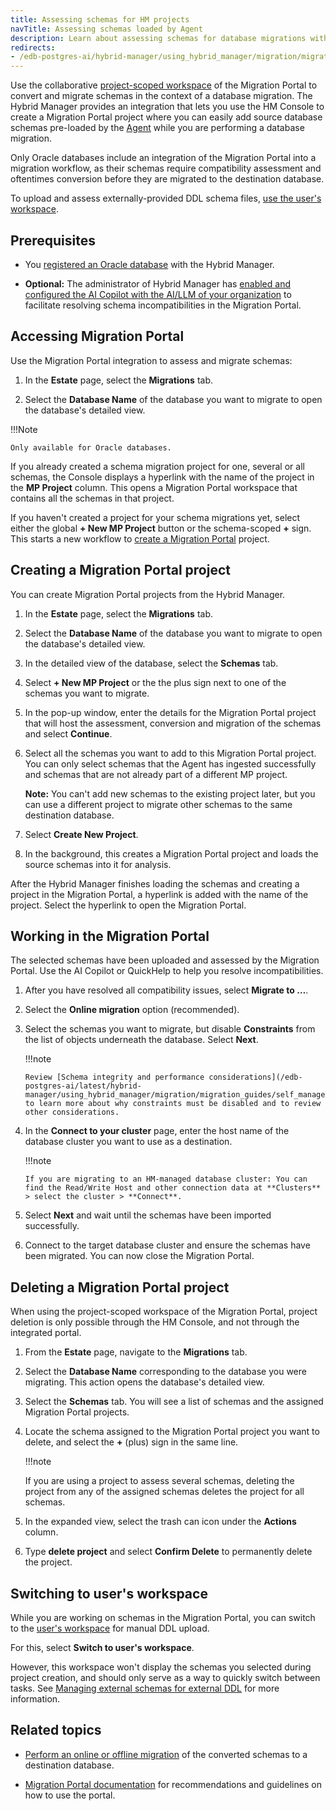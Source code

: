 ```yaml
---
title: Assessing schemas for HM projects
navTitle: Assessing schemas loaded by Agent
description: Learn about assessing schemas for database migrations with Hybrid Manager.
redirects:
- /edb-postgres-ai/hybrid-manager/using_hybrid_manager/migration/migration_portal/hm_schema_migration
---
```


Use the collaborative [project-scoped workspace](access_mp.mdx#project-scoped-workspace-vs-users-workspace) of the Migration Portal to convert and migrate schemas in the context of a database migration. The Hybrid Manager provides an integration that lets you use the HM Console to create a Migration Portal project where you can easily add source database schemas pre-loaded by the [Agent](/edb-postgres-ai/latest/hybrid-manager/using_hybrid_manager/migration/migration_guides/oracle_to_hm_managed/) while you are performing a database migration.

Only Oracle databases include an integration of the Migration Portal into a migration workflow, as their schemas require compatibility assessment and oftentimes conversion before they are migrated to the destination database.

To upload and assess externally-provided DDL schema files, [use the user's workspace](external_schema_migration.mdx).

## Prerequisites

-   You [registered an Oracle database](/edb-postgres-ai/latest/hybrid-manager/using_hybrid_manager/migration/migration_guides/oracle_to_hm_managed/) with the Hybrid Manager.

-   **Optional:** The administrator of Hybrid Manager has [enabled and configured the AI Copilot with the AI/LLM of your organization](../../../enabling_migration_copilot.mdx) to facilitate resolving schema incompatibilities in the Migration Portal.

## Accessing Migration Portal

Use the Migration Portal integration to assess and migrate schemas:

1.  In the **Estate** page, select the **Migrations** tab.

2.  Select the **Database Name** of the database you want to migrate to open the database's detailed view.

!!!Note

    Only available for Oracle databases. 

If you already created a schema migration project for one, several or all schemas, the Console displays a hyperlink with the name of the project in the **MP Project** column. This opens a Migration Portal workspace that contains all the schemas in that project.

If you haven't created a project for your schema migrations yet, select either the global **+ New MP Project** button or the schema-scoped **+** sign. This starts a new workflow to [create a Migration Portal](hm_schema_migration.mdx#creating-a-migration-portal-project) project. 

## Creating a Migration Portal project

You can create Migration Portal projects from the Hybrid Manager. 

1.  In the **Estate** page, select the **Migrations** tab.

2.  Select the **Database Name** of the database you want to migrate to open the database's detailed view.

3.  In the detailed view of the database, select the **Schemas** tab. 

4.  Select **+ New MP Project** or the the plus sign next to one of the schemas you want to migrate.

5.  In the pop-up window, enter the details for the Migration Portal project that will host the assessment, conversion and migration of the schemas and select **Continue**.

6.  Select all the schemas you want to add to this Migration Portal project. You can only select schemas that the Agent has ingested successfully and schemas that are not already part of a different MP project.

    **Note:** You can't add new schemas to the existing project later, but you can use a different project to migrate other schemas to the same destination database.

7.  Select **Create New Project**.

8.  In the background, this creates a Migration Portal project and loads the source schemas into it for analysis.

After the Hybrid Manager finishes loading the schemas and creating a project in the Migration Portal, a hyperlink is added with the name of the project. Select the hyperlink to open the Migration Portal.

## Working in the Migration Portal

The selected schemas have been uploaded and assessed by the Migration Portal. Use the AI Copilot or QuickHelp to help you resolve incompatibilities. 

1.  After you have resolved all compatibility issues, select **Migrate to …**.

2.  Select the **Online migration** option (recommended).

3.  Select the schemas you want to migrate, but disable **Constraints** from the list of objects underneath the database. Select **Next**.

    !!!note

        Review [Schema integrity and performance considerations](/edb-postgres-ai/latest/hybrid-manager/using_hybrid_manager/migration/migration_guides/self_managed_pg_to_self_managed_pg/handling_schema/) to learn more about why constraints must be disabled and to review other considerations.

4.  In the **Connect to your cluster** page, enter the host name of the database cluster you want to use as a destination.

    !!!note

        If you are migrating to an HM-managed database cluster: You can find the Read/Write Host and other connection data at **Clusters** > select the cluster > **Connect**.

5.  Select **Next** and wait until the schemas have been imported successfully.

6.  Connect to the target database cluster and ensure the schemas have been migrated. You can now close the Migration Portal.

## Deleting a Migration Portal project

When using the project-scoped workspace of the Migration Portal, project deletion is only possible through the HM Console, and not through the integrated portal.

1.  From the **Estate** page, navigate to the **Migrations** tab.

2.  Select the **Database Name** corresponding to the database you were migrating. This action opens the database's detailed view.

3.  Select the **Schemas** tab. You will see a list of schemas and the assigned Migration Portal projects.

4.  Locate the schema assigned to the Migration Portal project you want to delete,  and select the **+** (plus) sign in the same line.

    !!!note

       If you are using a project to assess several schemas, deleting the project from any of the assigned schemas deletes the project for all schemas.

5.  In the expanded view, select the trash can icon under the **Actions** column.

6.  Type **delete project** and select **Confirm Delete** to permanently delete the project. 

## Switching to user's workspace

While you are working on schemas in the Migration Portal, you can switch to the [user's workspace](access_mp.mdx#project-scoped-workspace-vs-users-workspace) for manual DDL upload. 

For this, select **Switch to user's workspace**.

However, this workspace won't display the schemas you selected during project creation, and should only serve as a way to quickly switch between tasks. See [Managing external schemas for external DDL](external_schema_migration.mdx) for more information.

## Related topics

-   [Perform an online or offline migration](https://www.enterprisedb.com/docs/migration_portal/latest/04_mp_migrating_database/03_mp_schema_migration/) of the converted schemas to a destination database.

-   [Migration Portal documentation](https://www.enterprisedb.com/docs/migration_portal/latest/03_mp_using_portal/) for recommendations and guidelines on how to use the portal.
